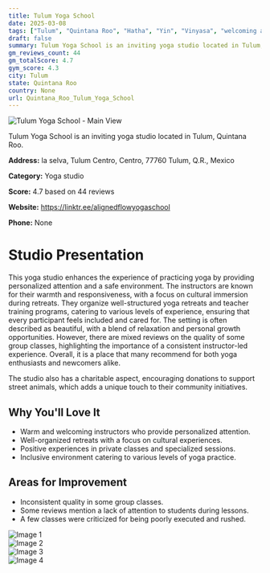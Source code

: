 ```yaml
---
title: Tulum Yoga School
date: 2025-03-08
tags: ["Tulum", "Quintana Roo", "Hatha", "Yin", "Vinyasa", "welcoming atmosphere", "educational focus", "Tulum"]  
draft: false
summary: Tulum Yoga School is an inviting yoga studio located in Tulum, Quintana Roo.
gm_reviews_count: 44
gm_totalScore: 4.7
gym_score: 4.3
city: Tulum
state: Quintana Roo
country: None
url: Quintana_Roo_Tulum_Yoga_School
---
```


<div className="aspect-[16/9] relative my-8">
  <img 
    src="https://lh5.googleusercontent.com/p/AF1QipM85azbhWlTxE2BGCd-85jgGkuG5RnvD_Y2ACtr=w1920-h1080-k-no"
    alt="Tulum Yoga School - Main View"
    className="object-cover absolute inset-0 w-full h-full rounded-lg"
  />
</div>

Tulum Yoga School is an inviting yoga studio located in Tulum, Quintana Roo.

**Address:** la selva, Tulum Centro, Centro, 77760 Tulum, Q.R., Mexico

**Category:** Yoga studio

**Score:** 4.7 based on 44 reviews

**Website:** https://linktr.ee/alignedflowyogaschool

**Phone:** None

# Studio Presentation

This yoga studio enhances the experience of practicing yoga by providing personalized attention and a safe environment. The instructors are known for their warmth and responsiveness, with a focus on cultural immersion during retreats. They organize well-structured yoga retreats and teacher training programs, catering to various levels of experience, ensuring that every participant feels included and cared for. The setting is often described as beautiful, with a blend of relaxation and personal growth opportunities. However, there are mixed reviews on the quality of some group classes, highlighting the importance of a consistent instructor-led experience. Overall, it is a place that many recommend for both yoga enthusiasts and newcomers alike.

The studio also has a charitable aspect, encouraging donations to support street animals, which adds a unique touch to their community initiatives.

## Why You'll Love It

- Warm and welcoming instructors who provide personalized attention.
- Well-organized retreats with a focus on cultural experiences.
- Positive experiences in private classes and specialized sessions.
- Inclusive environment catering to various levels of yoga practice.

## Areas for Improvement

- Inconsistent quality in some group classes.
- Some reviews mention a lack of attention to students during lessons.
- A few classes were criticized for being poorly executed and rushed.

<div className="grid grid-cols-1 xl:grid-cols-2 gap-4 my-8">
<div className="aspect-[4/3] relative"><img src="https://lh3.googleusercontent.com/p/AF1QipNoNOLNHmwIyZdDjcgUiPNX-F5tQYPPXRGwKnJi=w1920-h1080-k-no" alt="Image 1" className="object-cover absolute inset-0 w-full h-full rounded-lg" /></div>
<div className="aspect-[4/3] relative"><img src="https://lh5.googleusercontent.com/p/AF1QipNFgVp2suyAbcbZvPBj7z_e-cx-MOsvWeWqNx3G=w1920-h1080-k-no" alt="Image 2" className="object-cover absolute inset-0 w-full h-full rounded-lg" /></div>
<div className="aspect-[4/3] relative"><img src="https://lh5.googleusercontent.com/p/AF1QipMrak38vGZWaTLmyPQn7w91bYiDhd30pN5mKaP6=w1920-h1080-k-no" alt="Image 3" className="object-cover absolute inset-0 w-full h-full rounded-lg" /></div>
<div className="aspect-[4/3] relative"><img src="https://lh5.googleusercontent.com/p/AF1QipOzbH_JbXTp38X9CTyDlPW0YoapZfrKnEdI79hd=w1920-h1080-k-no" alt="Image 4" className="object-cover absolute inset-0 w-full h-full rounded-lg" /></div>
</div>